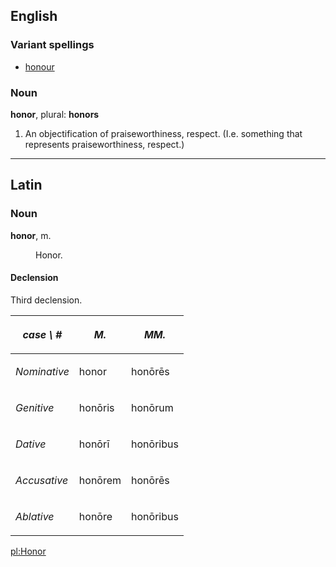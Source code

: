 ==English==
===Variant spellings===
*[[honour]]
===Noun===
'''honor''', plural: '''honors'''
#An objectification of praiseworthiness, respect.  (I.e. something that represents praiseworthiness, respect.)
----

==Latin==
===Noun===
'''honor''', m.
: Honor.

====Declension====
Third declension.

{| cellpadding="6" border="2"
! ''case \ #''
! ''M.''
! ''MM.''
|-
! ''Nominative''
| honor
| hon&#333;r&#275;s
|-
! ''Genitive''
| hon&#333;ris
| hon&#333;rum
|-
! ''Dative''
| hon&#333;r&#299;
| hon&#333;ribus
|-
! ''Accusative''
| hon&#333;rem
| hon&#333;r&#275;s
|-
! ''Ablative''
| hon&#333;re
| hon&#333;ribus
|}

[[pl:Honor]]